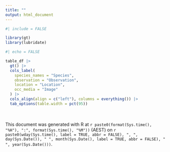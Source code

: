 ```yaml
---
title: ""
output: html_document
---
```


```r
#| include = FALSE

library(gt)
library(lubridate)
```

```r
#| echo = FALSE

table_df |>
  gt() |>
  cols_label(
    species_names = "Species",
    observation = "Observation",
    location = "Location",
    occ_media = "Image"
  ) |>
  cols_align(align = c("left"), columns = everything()) |>
  tab_options(table.width = pct(95))
```
<br>
<br>
This document was generated with R at `r paste0(format(Sys.time(), "%H"), ":", format(Sys.time(), "%M"))` (AEST) on `r paste0(wday(Sys.time(), label = TRUE, abbr = FALSE), ", ", day(Sys.Date()), " ", month(Sys.Date(), label = TRUE, abbr = FALSE), " ", year(Sys.Date()))`.
